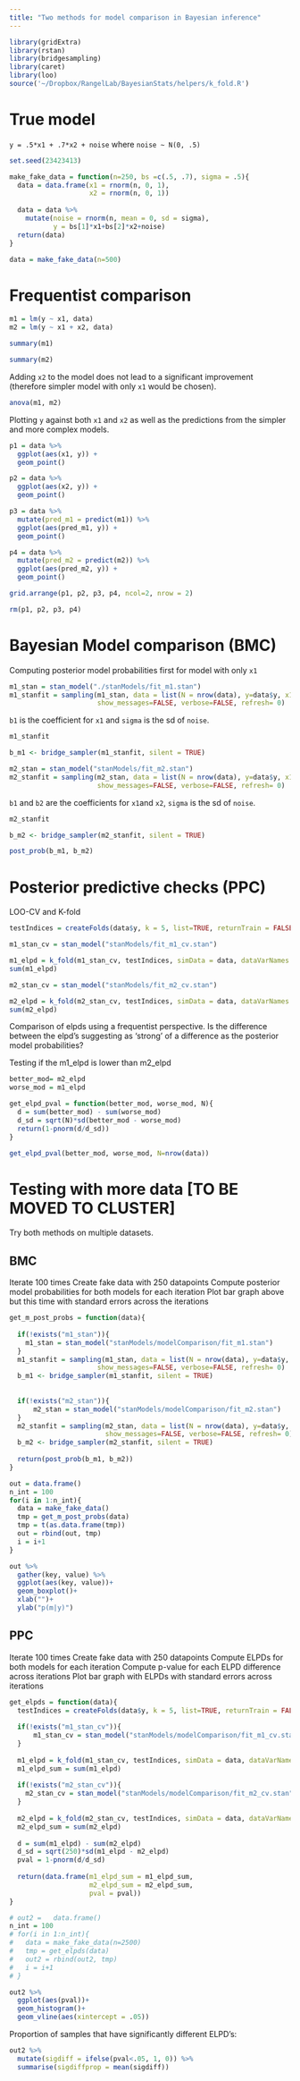 ```yaml
---
title: "Two methods for model comparison in Bayesian inference"
---
```


```r
library(gridExtra)
library(rstan)
library(bridgesampling)
library(caret)
library(loo)
source('~/Dropbox/RangelLab/BayesianStats/helpers/k_fold.R')
```

# True model

`y = .5*x1 + .7*x2 + noise` where `noise ~ N(0, .5)`

```r
set.seed(23423413)

make_fake_data = function(n=250, bs =c(.5, .7), sigma = .5){
  data = data.frame(x1 = rnorm(n, 0, 1),
                    x2 = rnorm(n, 0, 1))
  
  data = data %>% 
    mutate(noise = rnorm(n, mean = 0, sd = sigma),
           y = bs[1]*x1+bs[2]*x2+noise)
  return(data)
}

data = make_fake_data(n=500)
```

# Frequentist comparison

```r
m1 = lm(y ~ x1, data)
m2 = lm(y ~ x1 + x2, data)
```

```r
summary(m1)
```

```r
summary(m2)
```

Adding `x2` to the model does not lead to a significant improvement (therefore simpler model with only `x1` would be chosen).

```r
anova(m1, m2)
```

Plotting `y` against both `x1` and `x2` as well as the predictions from the simpler and more complex models. 

```r
p1 = data %>% 
  ggplot(aes(x1, y)) +
  geom_point()

p2 = data %>% 
  ggplot(aes(x2, y)) +
  geom_point()

p3 = data %>%
  mutate(pred_m1 = predict(m1)) %>%
  ggplot(aes(pred_m1, y)) +
  geom_point()

p4 = data %>%
  mutate(pred_m2 = predict(m2)) %>%
  ggplot(aes(pred_m2, y)) +
  geom_point()

grid.arrange(p1, p2, p3, p4, ncol=2, nrow = 2)

```

```r
rm(p1, p2, p3, p4)
```

# Bayesian Model comparison (BMC)

Computing posterior model probabilities first for model with only `x1`

```r
m1_stan = stan_model("./stanModels/fit_m1.stan")
m1_stanfit = sampling(m1_stan, data = list(N = nrow(data), y=data$y, x1 = data$x1),
                      show_messages=FALSE, verbose=FALSE, refresh= 0)
```

`b1` is the coefficient for `x1` and `sigma` is the sd of `noise`.

```r
m1_stanfit
```

```r
b_m1 <- bridge_sampler(m1_stanfit, silent = TRUE)
```

```r
m2_stan = stan_model("stanModels/fit_m2.stan")
m2_stanfit = sampling(m2_stan, data = list(N = nrow(data), y=data$y, x1 = data$x1, x2=data$x2),
                      show_messages=FALSE, verbose=FALSE, refresh= 0)
```

`b1` and `b2` are the coefficients for `x1`and `x2`, `sigma` is the sd of `noise`.

```r
m2_stanfit
```

```r
b_m2 <- bridge_sampler(m2_stanfit, silent = TRUE)
```

```r
post_prob(b_m1, b_m2)
```


# Posterior predictive checks (PPC)

LOO-CV and K-fold

```r
testIndices = createFolds(data$y, k = 5, list=TRUE, returnTrain = FALSE)
```

```r
m1_stan_cv = stan_model("stanModels/fit_m1_cv.stan")
```

```r
m1_elpd = k_fold(m1_stan_cv, testIndices, simData = data, dataVarNames = c("x1", "y"), logLikVarName = "logLikelihood")
sum(m1_elpd)
```

```r
m2_stan_cv = stan_model("stanModels/fit_m2_cv.stan")
```

```r
m2_elpd = k_fold(m2_stan_cv, testIndices, simData = data, dataVarNames = c("x1","x2", "y"), logLikVarName = "logLikelihood")
sum(m2_elpd)
```

Comparison of elpds using a frequentist perspective. Is the difference between the elpd's suggesting as 'strong' of a difference as the posterior model probabilities? 

Testing if the m1_elpd is lower than m2_elpd

```r
better_mod= m2_elpd
worse_mod = m1_elpd

get_elpd_pval = function(better_mod, worse_mod, N){
  d = sum(better_mod) - sum(worse_mod)
  d_sd = sqrt(N)*sd(better_mod - worse_mod)
  return(1-pnorm(d/d_sd))
}

get_elpd_pval(better_mod, worse_mod, N=nrow(data))
```

# Testing with more data [TO BE MOVED TO CLUSTER]

Try both methods on multiple datasets.

## BMC 

Iterate 100 times
Create fake data with 250 datapoints
Compute posterior model probabilities for both models for each iteration
Plot bar graph above but this time with standard errors across the iterations

```r
get_m_post_probs = function(data){
  
  if(!exists("m1_stan")){
    m1_stan = stan_model("stanModels/modelComparison/fit_m1.stan")
  }
  m1_stanfit = sampling(m1_stan, data = list(N = nrow(data), y=data$y, x1 = data$x1),
                      show_messages=FALSE, verbose=FALSE, refresh= 0) 
  b_m1 <- bridge_sampler(m1_stanfit, silent = TRUE)
  
  
  if(!exists("m2_stan")){
      m2_stan = stan_model("stanModels/modelComparison/fit_m2.stan")
  }
  m2_stanfit = sampling(m2_stan, data = list(N = nrow(data), y=data$y, x1 = data$x1, x2=data$x2),
                        show_messages=FALSE, verbose=FALSE, refresh= 0)
  b_m2 <- bridge_sampler(m2_stanfit, silent = TRUE)
  
  return(post_prob(b_m1, b_m2))
}
```

```r
out = data.frame()
n_int = 100
for(i in 1:n_int){
  data = make_fake_data()
  tmp = get_m_post_probs(data)
  tmp = t(as.data.frame(tmp))
  out = rbind(out, tmp)
  i = i+1
}
```

```r
out %>%
  gather(key, value) %>%
  ggplot(aes(key, value))+
  geom_boxplot()+
  xlab("")+
  ylab("p(m|y)")
```

## PPC

Iterate 100 times
Create fake data with 250 datapoints
Compute ELPDs for both models for each iteration
Compute p-value for each ELPD difference across iterations
Plot bar graph with ELPDs with standard errors across iterations

```r
get_elpds = function(data){
  testIndices = createFolds(data$y, k = 5, list=TRUE, returnTrain = FALSE)
  
  if(!exists("m1_stan_cv")){
      m1_stan_cv = stan_model("stanModels/modelComparison/fit_m1_cv.stan")
  }
  
  m1_elpd = k_fold(m1_stan_cv, testIndices, simData = data, dataVarNames = c("x1", "y"), logLikVarName = "logLikelihood")
  m1_elpd_sum = sum(m1_elpd)
  
  if(!exists("m2_stan_cv")){
    m2_stan_cv = stan_model("stanModels/modelComparison/fit_m2_cv.stan")
  }
  
  m2_elpd = k_fold(m2_stan_cv, testIndices, simData = data, dataVarNames = c("x1","x2", "y"), logLikVarName = "logLikelihood")
  m2_elpd_sum = sum(m2_elpd)
  
  d = sum(m1_elpd) - sum(m2_elpd)
  d_sd = sqrt(250)*sd(m1_elpd - m2_elpd)
  pval = 1-pnorm(d/d_sd)
  
  return(data.frame(m1_elpd_sum = m1_elpd_sum,
                    m2_elpd_sum = m2_elpd_sum,
                    pval = pval))
}
```

```r
# out2 =   data.frame()
n_int = 100
# for(i in 1:n_int){
#   data = make_fake_data(n=2500)
#   tmp = get_elpds(data)
#   out2 = rbind(out2, tmp)
#   i = i+1
# }
```

```r
out2 %>%
  ggplot(aes(pval))+
  geom_histogram()+
  geom_vline(aes(xintercept = .05))
```

Proportion of samples that have significantly different ELPD's:

```r
out2 %>%
  mutate(sigdiff = ifelse(pval<.05, 1, 0)) %>%
  summarise(sigdiffprop = mean(sigdiff))
```